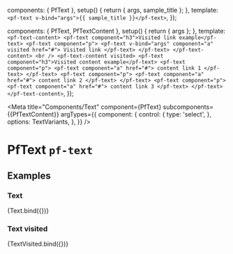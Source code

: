 

  components: { PfText },
  setup() {
    return { args, sample_title };
  },
  template: `<pf-text v-bind="args">{{ sample_title }}</pf-text>`,
});

  components: { PfText, PfTextContent },
  setup() {
    return { args };
  },
  template: `
    <pf-text-content>
      <pf-text component="h3">Visited link example</pf-text>
      <pf-text component="p">
        <pf-text v-bind="args"
          component="a"
          visited
          href="#">
          Visited link
        </pf-text>
      </pf-text>
    </pf-text-content>
    <br />
    <pf-text-content visited>
      <pf-text component="h3">Visited content example</pf-text>
      <pf-text component="p">
        <pf-text
          component="a"
          href="#">
          content link 1
        </pf-text>
      </pf-text>
      <pf-text component="p">
        <pf-text
          component="a"
          href="#">
          content link 2
        </pf-text>
      </pf-text>
      <pf-text component="p">
        <pf-text
          component="a"
          href="#">
          content link 3
        </pf-text>
      </pf-text>
    </pf-text-content>
  `,
});


<Meta title="Components/Text" component={PfText} subcomponents={{PfTextContent}} argTypes={{
    component: {
      control: {
        type: 'select',
      },
      options: TextVariants,
    },
  }} />

# PfText `pf-text`

## Examples

### Text

<Canvas>
  <Story name="Text" args={{
    sample_title: 'Title text',
  }}>
    {Text.bind({})}
  </Story>
</Canvas>

<ArgsTable story="Text" />

### Text visited

<Canvas>
  <Story name="TextVisited" args={{
    visited: true,
  }}>
    {TextVisited.bind({})}
  </Story>
</Canvas>
